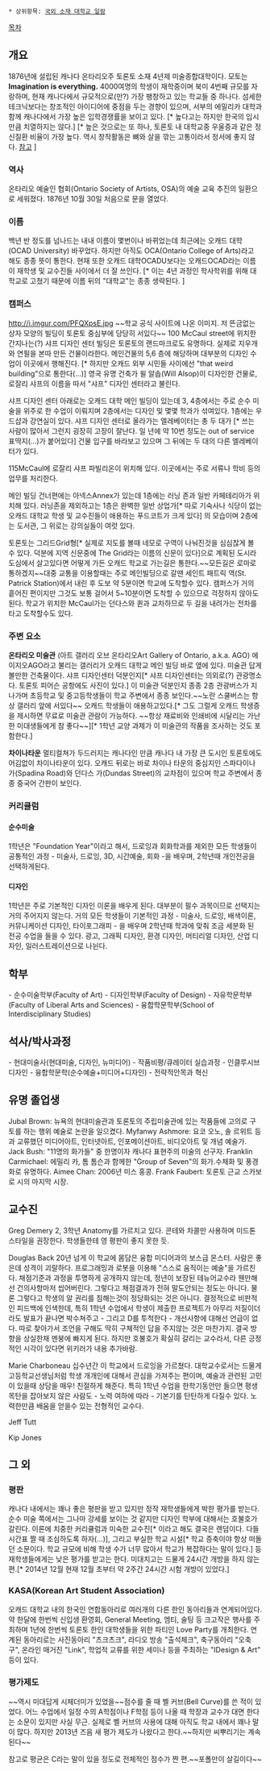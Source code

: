  * 상위항목: [[국외 소재 대학교 일람]]

[[목차]]
== 개요 ==
1876년에 설립된 캐나다 온타리오주 토론토 소재 4년제 미술종합대학이다. 모토는 '''Imagination is everything.'''
4000여명의 학생이 재학중이며 북미 4번째 규모를 자랑하며, 현재 캐나다에서 규모적으로(만?) 가장 팽창하고 있는 학교들 중 하나다.
섬세한 테크닉보다는 창조적인 아이디어에 중점을 두는 경향이 있으며, 서부의 에밀리카 대학과 함께 캐나다에서 가장 높은 입학경쟁률을
보이고 있다. [* 높다고는 하지만 한국의 입시만큼 치열하지는 않다.] [* 높은 것으로는 또 하나, 토론토 내 대학교중 우울증과 같은 정신질환 비율이 가장 높다. 역시 창작활동은 뼈와 살을 깎는 고통이라서 정서에 좋지 않다. [http://www.cbc.ca/news/canada/toronto/at-ocad-mental-stress-met-with-support-1.2252208 참고] ]

=== 역사 ===
온타리오 예술인 협회(Ontario Society of Artists, OSA)의 예술 교육 추진의 일환으로 세워졌다. 1876년 10월 30일 처음으로 문을 열었다.

=== 이름 ===
백년 반 정도를 넘나드는 내내 이름이 몇번이나 바뀌었는데 최근에는 오캐드 대학(OCAD University) 바꾸었다. 하지만 아직도 OCA(Ontario College of Arts)라고 해도 종종 뜻이 통한다. 현재 또한 오캐드 대학OCADU보다는 오캐드OCAD라는 이름이 재학생 및 교수진들 사이에서 더 잘 쓰인다. [* 이는 4년 과정인 학사학위를 위해 대학교로 고쳤기 때문에 이름 뒤의 "대학교"는 종종 생략된다. ] 

=== 캠퍼스 ===
http://i.imgur.com/PFQXpsE.jpg
~~학교 공식 사이트에 나온 이미지. 저 뜬금없는 상자 모양의 빌딩이 토론토 중심부에 당당히 서있다~~
100 McCaul street에 위치한 간지나는(?) 샤프 디자인 센터 빌딩은 토론토의 랜드마크로도 유명하다. 실제로 지우개와 연필을 본따 만든 건물이라한다. 메인건물의 5,6 층에 해당하며 대부분의 디자인 수업이 이곳에서 행해진다. [* 하지만 오캐드 외부 시민들 사이에선 "that weird building"으로 통한다(...)] 영국 유명 건축가 윌 알솝(Will Alsop)이 디자인한 건물로, 로잘리 샤프의 이름을 따서 "샤프" 디자인 센터라고 불린다.

샤프 디자인 센터 아래로는 오캐드 대학 메인 빌딩이 있는데 3, 4층에서는 주로 순수 미술을 위주로 한 수업이 이뤄지며 2층에서는 디자인 및 몇몇 학과가 섞여있다. 1층에는 우드샵과 강연실이 있다. 샤프 디자인 센터로 올라가는 엘레베이터는 총 두 대가 [* 쓰는 사람이 많아서 그런지 굉장히 고장이 잘난다. 일 년에 약 10번 정도는 out of service 표딱지(...)가 붙어있다] 건물 입구를 바라보고 있으며 그 뒤에는 두 대의 다른 엘레베이터가 있다.

115McCaul에 로잘리 샤프 파빌리온이 위치해 있다. 이곳에서는 주로 서류나 학비 등의 업무를 처리한다.

메인 빌딩 건너편에는 아넥스Annex가 있는데 1층에는 러닝 존과 일반 카페테리아가 위치해 있다. 러닝존을 제외하고는 1층은 완벽한 일반 상업가[* 따로 기숙사나 식당이 없는 오캐드 대학교 학생 및 교수진들이 애용하는 푸드코트가 크게 있다] 의 모습이며 2층에는 도서관, 그 위로는 강의실들이 여럿 있다.

토론토는 그리드Grid형[* 실제로 지도를 볼때 네모로 구역이 나눠진것을 심심찮게 볼 수 있다. 덕분에 지역 신문중에 The Grid라는 이름의 신문이 있다]으로 계획된 도시라 도심에서 살고있다면 어떻게 가든 오캐드 학교로 가는길은 통한다.~~모든길은 로마로 통하겠지~~대중 교통을 이용할때는 주로 메인빌딩으로 갈땐 세인트 패트릭 역(St. Patrick Station)에서 내린 후 도보 약 5분이면 학교에 도착할수 있다. 캠퍼스가 거의 흩어진 편이지만 그것도 보통 걸어서 5~10분이면 도착할 수 있으므로 걱정하지 않아도 된다. 학교가 위치한 McCaul가는 던다스와 퀸과 교차하므로 두 길을 내려가는 전차를 타고 도착할수도 있다.

=== 주변 요소 ===
'''온타리오 미술관'''
(아트 갤러리 오브 온타리오Art Gallery of Ontario, a.k.a. AGO)
에이지오AGO라고 불리는 갤러리가 오캐드 대학교 메인 빌딩 바로 옆에 있다. 미술관 답게 볼만한 건축물이다. 샤프 디자인센터 덕분인지[* 샤프 디자인센터는 의외로(?) 관광명소다. 토론토 피어슨 공항에도 사진이 있다.] 이 미술관 덕분인지 종종 2층 관광버스가 지나가며 초등학교 및 중고등학생들이 학교 주변에서 종종 보인다.~~노란 스쿨버스는 항상 갤러리 앞에 서있다~~ 오캐드 학생들이 애용하고있다.[* 그도 그럴게 오캐드 학생증을 제시하면 무료로 미술관 관람이 가능하다. ~~항상 재료비와 인쇄비에 시달리는 가난한 미대생들에게 참 좋다~~][* 1학년 교양 과제가 이 미술관의 작품을 조사하는 것도 포함한다.]

'''차이나타운'''
멀티컬쳐가 두드러지는 캐나다인 만큼 캐나다 내 가장 큰 도시인 토론토에도 어김없이 차이나타운이 있다. 오캐드 뒤로는 바로 차이나 타운의 중심지인 스파다이나 가(Spadina Road)와 던다스 가(Dundas Street)의 교차점이 있으며 학교 주변에서 종종 중국어 간판이 보인다.
 


=== 커리큘럼 ===
==== 순수미술 ====
1학년은 "Foundation Year"이라고 해서, 드로잉과 회화학과를 제외한 모든 학생들이 공통적인 과정 - 미술사, 드로잉, 3D, 시간예술, 회화 -을 배우며, 2학년때 개인전공을 선택하게된다.
==== 디자인 ====
1학년은 주로 기본적인 디자인 이론을 배우게 된다. 대부분이 필수 과목이므로 선택지는 거의 주어지지 않는다. 거의 모든 학생들이 기본적인 과정 - 미술사, 드로잉, 배색이론, 커뮤니케이션 디자인, 타이포그래피 - 을 배우며 2학년때 학과에 맞춰 조금 세분화 된 전공 수업을 들을 수 있다. 광고, 그래픽 디자인, 환경 디자인, 머티리얼 디자인, 산업 디자인, 일러스트레이션으로 나뉜다.  


== 학부 ==

- 순수미술학부(Faculty of Art)
- 디자인학부(Faculty of Design)
- 자유학문학부(Faculty of Liberal Arts and Sciences) 
- 융합학문학부(School of Interdisciplinary Studies)

== 석사/박사과정 ==

- 현대미술사(현대미술, 디자인, 뉴미디어) 
- 작품비평/큐레이터 실습과정 
- 인클루시브 디자인
- 융합학문학(순수예술+미디어+디자인)
- 전략적안목과 혁신

== 유명 졸업생 ==

Jubal Brown: 뉴욕의 현대미술관과 토론토의 주립미술관에 있는 작품들에 고의로 구토를 하는 행위 예술로 논란을 일으켰다.
Myfanwy Ashmore: 요코 오노, 솔 르위트 등과 교류했던 미디어아트, 인터넷아트, 인포메이션아트, 비디오아트 및 개념 예술가.
Jack Bush: "11명의 화가들" 중 한명이자 캐나다 표현주의 미술의 선구자.
Franklin Carmichael: 에밀리 카, 톰 톰슨과 함께한 "Group of Seven"의 화가.수채화 및 풍경화로 유명하다.
Aimee Chan: 2006년 미스 홍콩.
Frank Faubert: 토론토 근교 스카보로 시의 마지막 시장.


== 교수진 ==
Greg Demery
2, 3학년 Anatomy를 가르치고 있다. 콘테와 차콜만 사용하며 미드톤 스타일을 권장한다. 학생들한테 영 평판이 좋지 못한 듯.

Douglas Back
20년 넘게 이 학교에 몸담은 융합 미디어과의 보스급 몬스터. 사람은 좋은데 성격이 괴랄하다. 프로그래밍과 로봇을 이용해 "스스로 움직이는 예술"을 가르친다. 채점기준과 과정을 투명하게 공개하지 않는데, 정년이 보장된 테뉴어교수라 웬만해선 건의사항마저 씹어버린다. 그렇다고 채점결과가 전혀 말도안되는 정도는 아니다. 물론 그렇다고 학생의 알 권리를 침해는것이 정당화되는 것은 아니다. 결정적으로 비판적인 피드백에 인색한데, 특히 1학년 수업에서 학생이 제출한 프로젝트가 아무리 저질이더라도 발표가 끝나면 박수쳐주고 - 그리고 D를 투척한다 - 개선사항에 대해선 언급이 없다. 따로 찾아가서 조언을 구해도 딱히 구체적인 답을 주지않는 것은 마찬가지. 결국 방향을 상실한채 멘붕에 빠지게 된다. 하지만 호불호가 확실히 갈리는 교수라서, 다른 긍정적인 시각이 있다면 위키러가 내용 추가바람.

Marie Charboneau 
십수년간 이 학교에서 드로잉을 가르쳤다. 대학교수로서는 드물게 고등학교선생님처럼 학생 개개인에 대해서 관심을 가져주는 편이며, 예술과 관련된 고민이 있을때 상담을 매우! 친절하게 해준다. 특히 1학년 수업을 한학기동안만 들으면 평생 목탄을 잡아보지 않은 사람도 - 노력 여하에 따라 - 기본기를 탄탄하게 다질수 있다. 노력한만큼 배움을 얻을수 있는 전형적인 교수다.

Jeff Tutt

Kip Jones


== 그 외 ==
=== 평판 ===
캐나다 내에서는 꽤나 좋은 평판을 받고 있지만 정작 재학생들에게 박한 평가를 받는다. 순수 미술 쪽에서는 그나마 강세를 보이는 것 같지만 디자인 학부에 대해서는 호불호가 갈린다. 이론에 치중한 커리큘럼과 미숙한 교수진[* 이라고 해도 결국은 랜덤이다. 다들 시간표 짤 때 조심하도록 하자(...)], 그리고 부실한 학교 시설[* 학교 증축이야 항상 떠돌던 소문이다. 학교 규모에 비해 학생 수가 너무 많아서 학교가 복잡하다는 말이 있다.] 등 재학생들에게는 낮은 평가를 받고는 한다. 미대치고는 드물게 24시간 개방을 하지 않는 편.[* 2014년 12월 현재 12월 초부터 약 2주간 24시간 시험 개방이 있었다.]

=== KASA(Korean Art Student Association) ===
오캐드 대학교 내의 한국인 연합동아리로 여러개의 다른 한인 동아리들과 연계되어있다. 약 한달에 한번씩 신입생 환영회, General Meeting, 엠티, 술팅 등 크고작은 행사를 주최하며 1년에 한번씩 토론토 한인 대학생들을 위한 파티인 Love Party를 개최한다. 
연계된 동아리로는 사진동아리 "츠크츠크", 라디오 방송 "출석체크", 축구동아리 "오축구", 온라인 매거진 "Link", 학업적 교류를 위한 세미나 등을 주최하는 "IDesign & Art" 등이 있다.



=== 평가제도 ===
~~역시 미대답게 시체더미가 있었을~~점수를 줄 때 벨 커브(Bell Curve)를 쓴 적이 있었다. 어느 수업에서 일정 수의 A학점이나 F학점 등이 나올 때 학장과 교수가 대면 한다는 소문이 있지만 사실 무근. 실제로 벨 커브의 사용에 대해 아직도 학교 내에서 꽤나 말이 많다. 하지만 2013년 즈음 새 평가 제도가 나왔다고 한다.~~하지만 씨뿌리기는 계속된다~~

참고로 평균은 C라는 말이 있을 정도로 전체적인 점수가 짠 편.~~포폴만이 살길이다~~
